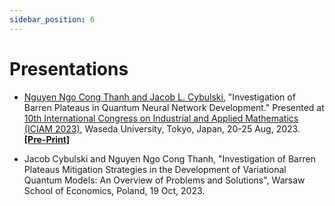 ```yaml
---
sidebar_position: 6
---
```


# Presentations

- [Nguyen Ngo Cong Thanh and Jacob L. Cybulski](./projects.mdx#The-Impact-of-Barren-Plateaus-Mitigation-Strategy-on-the-Quantum-Neural-Network-Capacity-to-Learn), "Investigation of Barren Plateaus in Quantum Neural Network Development." Presented at [10th International Congress on Industrial and Applied Mathematics (ICIAM 2023)](https://iciam2023.org/accepted_ps#13568_Investigation_of_Barren_Plateaus_in_Quantum_Neural_Network_Development), Waseda University, Tokyo, Japan, 20-25 Aug, 2023.<br/>
[**[Pre-Print]**](../static/documents/Research_Poster_ICIAM_2023.pdf)

- Jacob Cybulski and Nguyen Ngo Cong Thanh, "Investigation of Barren Plateaus Mitigation Strategies in the Development of Variational Quantum Models: An Overview of Problems and Solutions", Warsaw School of Economics, Poland, 19 Oct, 2023.